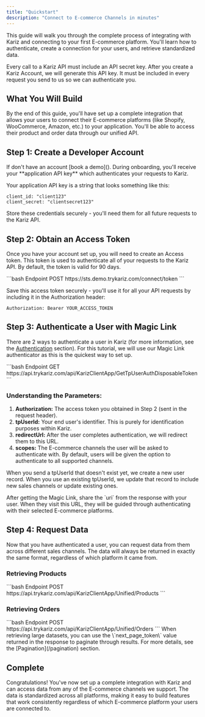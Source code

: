 ```yaml
---
title: "Quickstart"
description: "Connect to E-commerce Channels in minutes"
---
```


This guide will walk you through the complete process of integrating with Kariz and connecting to your first E-commerce platform. You'll learn how to authenticate, create a connection for your users, and retrieve standardized data.

<Note>
Every call to a Kariz API must include an API secret key. After you create a Kariz Account, we will generate this API key. It must be included in every request you send to us so we can authenticate you.
</Note>

## What You Will Build

By the end of this guide, you'll have set up a complete integration that allows your users to connect their E-commerce platforms (like Shopify, WooCommerce, Amazon, etc.) to your application. You'll be able to access their product and order data through our unified API.

## Step 1: Create a Developer Account

<Steps>
  <Step title="Book a Demo">
    If don't have an account [book a demo]().
  </Step>
  <Step title="Receive API Key">
    During onboarding, you'll receive your **application API key** which authenticates your requests to Kariz.
  </Step>
</Steps>

Your application API key is a string that looks something like this:

```text
client_id: "client123"
client_secret: "clientsecret123"
```

Store these credentials securely - you'll need them for all future requests to the Kariz API.

## Step 2: Obtain an Access Token

Once you have your account set up, you will need to create an Access token. This token is used to authenticate all of your requests to the Kariz API. By default, the token is valid for 90 days.

<CodeGroup>
```bash Endpoint
POST https://sts.demo.trykariz.com/connect/token
```
</CodeGroup>

Save this access token securely - you'll use it for all your API requests by including it in the Authorization header:

```text
Authorization: Bearer YOUR_ACCESS_TOKEN
```

## Step 3: Authenticate a User with Magic Link

There are 2 ways to authenticate a user in Kariz (for more information, see the [Authentication](/authentication) section). For this tutorial, we will use our Magic Link authenticator as this is the quickest way to set up.

<CodeGroup>
```bash Endpoint
GET https://api.trykariz.com/api/KarizClientApp/GetTpUserAuthDisposableToken
```
</CodeGroup>

### Understanding the Parameters:

1. **Authorization:** The access token you obtained in Step 2 (sent in the request header).
2. **tpUserId:** Your end user's identifier. This is purely for identification purposes within Kariz.
3. **redirectUrl:** After the user completes authentication, we will redirect them to this URL.
4. **scopes:** The E-commerce channels the user will be asked to authenticate with. By default, users will be given the option to authenticate to all supported channels.

<Note>
When you send a tpUserId that doesn't exist yet, we create a new user record. When you use an existing tpUserId, we update that record to include new sales channels or update existing ones.
</Note>

After getting the Magic Link, share the \`uri\` from the response with your user. When they visit this URL, they will be guided through authenticating with their selected E-commerce platforms.

## Step 4: Request Data

Now that you have authenticated a user, you can request data from them across different sales channels. The data will always be returned in exactly the same format, regardless of which platform it came from.

### Retrieving Products

<CodeGroup>
```bash Endpoint
POST https://api.trykariz.com/api/KarizClientApp/Unified/Products
```
</CodeGroup>

### Retrieving Orders

<CodeGroup>
```bash Endpoint
POST https://api.trykariz.com/api/KarizClientApp/Unified/Orders
```
</CodeGroup>

<Note>
When retrieving large datasets, you can use the \`next_page_token\` value returned in the response to paginate through results. For more details, see the [Pagination](/pagination) section.
</Note>

## Complete

Congratulations! You've now set up a complete integration with Kariz and can access data from any of the E-commerce channels we support. The data is standardized across all platforms, making it easy to build features that work consistently regardless of which E-commerce platform your users are connected to.